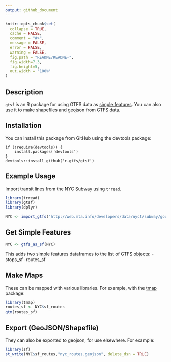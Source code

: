 ```yaml
---
output: github_document
---
```


```r
knitr::opts_chunk$set(
  collapse = TRUE,
  cache = FALSE,
  comment = "#>",
  message = FALSE,
  error = FALSE,
  warning = FALSE,
  fig.path = "README/README-",
  fig.width=7.3,
  fig.height=5,
  out.width = '100%'
)
```

## Description

`gtsf` is an R package for using GTFS data as [simple features](https://en.wikipedia.org/wiki/Simple_Features). You can also use it to make shapefiles and geojson from GTFS data.  

## Installation

You can install this package from GitHub using the devtools package:

```
if (!require(devtools)) {
    install.packages('devtools')
}
devtools::install_github('r-gtfs/gtsf')
```

## Example Usage 

Import transit lines from the NYC Subway using `trread`.

```r
library(trread)
library(gtsf)
library(dplyr)

NYC <- import_gtfs("http://web.mta.info/developers/data/nyct/subway/google_transit.zip")
```

## Get Simple Features

```r
NYC <- gtfs_as_sf(NYC)
```

This adds two simple features dataframes to the list of GTFS objects:
-stops_sf 
-routes_sf

## Make Maps

These can be mapped with various libraries. For example, with the [tmap](https://cran.r-project.org/web/packages/tmap/vignettes/tmap-nutshell.html) package:

```r
library(tmap)
routes_sf <- NYC$sf_routes
qtm(routes_sf)
```

## Export (GeoJSON/Shapefile)

They can also be exported to geojson, for use elsewhere. For example:

```r
library(sf)
st_write(NYC$sf_routes,"nyc_routes.geojson", delete_dsn = TRUE)
```
